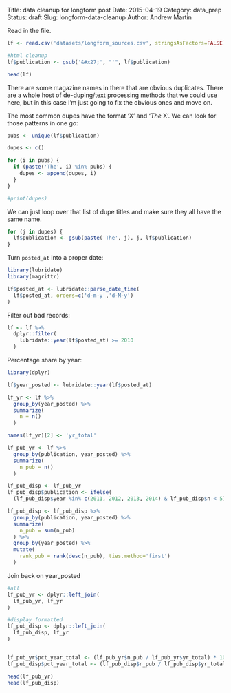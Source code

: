 Title: data cleanup for longform post
Date: 2015-04-19
Category: data_prep
Status: draft
Slug: longform-data-cleanup
Author: Andrew Martin

Read in the file.

```r

lf <- read.csv('datasets/longform_sources.csv', stringsAsFactors=FALSE)

#html cleanup
lf$publication <- gsub('&#x27;', "'", lf$publication)

head(lf)

```

There are some magazine names in there that are obvious duplicates.  There are a whole host of de-duping/text processing methods that we could use here, but in this case I'm just going to fix the obvious ones and move on.

The most common dupes have the format 'X' and '_The_ X'.  We can look for those patterns in one go:

```r

pubs <- unique(lf$publication)

dupes <- c()

for (i in pubs) {
  if (paste('The', i) %in% pubs) {
    dupes <- append(dupes, i)
  }
}

#print(dupes)
```

We can just loop over that list of dupe titles and make sure they all have the same name.

```r

for (j in dupes) {
  lf$publication <- gsub(paste('The', j), j, lf$publication)
}

```

Turn `posted_at` into a proper date:

```r
library(lubridate)
library(magrittr)

lf$posted_at <- lubridate::parse_date_time(
  lf$posted_at, orders=c('d-m-y','d-M-y')
)

```

Filter out bad records:

```r

lf <- lf %>%
  dplyr::filter(
    lubridate::year(lf$posted_at) >= 2010  
  )

```

Percentage share by year:

```r
library(dplyr)

lf$year_posted <- lubridate::year(lf$posted_at)

lf_yr <- lf %>%
  group_by(year_posted) %>%
  summarize(
    n = n()
  )

names(lf_yr)[2] <- 'yr_total'

lf_pub_yr <- lf %>%
  group_by(publication, year_posted) %>%
  summarize(
    n_pub = n()  
  )

lf_pub_disp <- lf_pub_yr
lf_pub_disp$publication <- ifelse(
  (lf_pub_disp$year %in% c(2011, 2012, 2013, 2014) & lf_pub_disp$n < 5) | (lf_pub_disp$year %in% c(2010, 2015) & lf_pub_disp$n < 3), 'Other', lf_pub_disp$publication)

lf_pub_disp <- lf_pub_disp %>%
  group_by(publication, year_posted) %>%
  summarize(
    n_pub = sum(n_pub)
  ) %>%
  group_by(year_posted) %>%
  mutate(
    rank_pub = rank(desc(n_pub), ties.method='first')  
  )


```

Join back on year_posted

```r

#all
lf_pub_yr <- dplyr::left_join(
  lf_pub_yr, lf_yr  
)

#display formatted
lf_pub_disp <- dplyr::left_join(
  lf_pub_disp, lf_yr  
)


lf_pub_yr$pct_year_total <- (lf_pub_yr$n_pub / lf_pub_yr$yr_total) * 100
lf_pub_disp$pct_year_total <- (lf_pub_disp$n_pub / lf_pub_disp$yr_total) * 100

head(lf_pub_yr)
head(lf_pub_disp)

```

